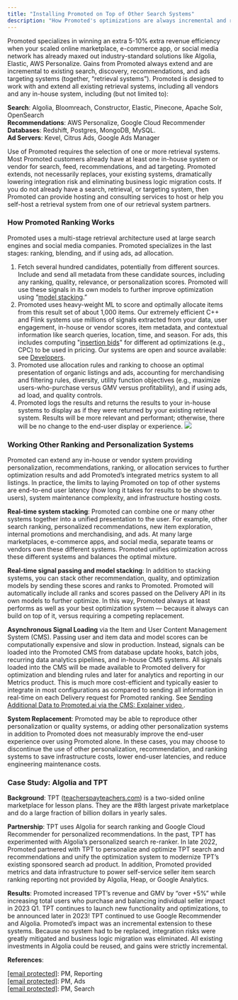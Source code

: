 ```yaml
---
title: "Installing Promoted on Top of Other Search Systems"
description: "How Promoted's optimizations are always incremental and reuse existing investments in search, recommendations, and ads"
---
```


Promoted specializes in winning an extra 5-10% extra revenue efficiency when your scaled online marketplace, e-commerce app, or social media network has already maxed out industry-standard solutions like Algolia, Elastic, AWS Personalize. Gains from Promoted always extend and are incremental to existing search, discovery, recommendations, and ads targeting systems (together, “retrieval systems”). Promoted is designed to work with and extend all existing retrieval systems, including all vendors and any in-house system, including (but not limited to):

**Search**: Algolia, Bloomreach, Constructor, Elastic, Pinecone, Apache Solr, OpenSearch  
**Recommendations**: AWS Personalize, Google Cloud Recommender  
**Databases**: Redshift, Postgres, MongoDB, MySQL.  
**Ad Servers**: Kevel, Citrus Ads, Google Ads Manager

Use of Promoted requires the selection of one or more retrieval systems. Most Promoted customers already have at least one in-house system or vendor for search, feed, recommendations, and ad targeting. Promoted extends, not necessarily replaces, your existing systems, dramatically lowering integration risk and eliminating business logic migration costs. If you do not already have a search, retrieval, or targeting system, then Promoted can provide hosting and consulting services to host or help you self-host a retrieval system from one of our retrieval system partners.

### How Promoted Ranking Works

Promoted uses a multi-stage retrieval architecture used at large search engines and social media companies. Promoted specializes in the last stages: ranking, blending, and if using ads, ad allocation. 

1. Fetch several hundred candidates, potentially from different sources. Include and send all metadata from these candidate sources, including any ranking, quality, relevance, or personalization scores. Promoted will use these signals in its own models to further improve optimization using “[model stacking](https://www.promoted.ai/videos/search-feed-optimization).”
2. Promoted uses heavy-weight ML to score and optimally allocate items from this result set of about 1,000 items. Our extremely efficient C++ and Flink systems use millions of signals extracted from your data, user engagement, in-house or vendor scores, item metadata, and contextual information like search queries, location, time, and season. For ads, this includes computing "[insertion bids](https://medium.com/promoted/what-do-you-mean-by-bid-b6c8e625236a)" for different ad optimizations (e.g., CPC) to be used in pricing. Our systems are open and source available: see [Developers](https://www.promoted.ai/developers).
3. Promoted use allocation rules and ranking to choose an optimal presentation of organic listings and ads, accounting for merchandising and filtering rules, diversity, utility function objectives (e.g., maximize users-who-purchase versus GMV versus profitability), and if using ads, ad load, and quality controls.
4. Promoted logs the results and returns the results to your in-house systems to display as if they were returned by your existing retrieval system. Results will be more relevant and performant; otherwise, there will be no change to the end-user display or experience.
![](/images/dbb3f63-retrieval_ranking_diagram.drawio.png) 

### Working Other Ranking and Personalization Systems

Promoted can extend any in-house or vendor system providing personalization, recommendations, ranking, or allocation services to further optimization results and add Promoted’s integrated metrics system to all listings. In practice, the limits to laying Promoted on top of other systems are end-to-end user latency (how long it takes for results to be shown to users), system maintenance complexity, and infrastructure hosting costs.

**Real-time system stacking**: Promoted can combine one or many other systems together into a unified presentation to the user. For example, other search ranking, personalized recommendations, new item exploration, internal promotions and merchandising, and ads. At many large marketplaces, e-commerce apps, and social media, separate teams or vendors own these different systems. Promoted unifies optimization across these different systems and balances the optimal mixture.

**Real-time signal passing and model stacking**: In addition to stacking systems, you can stack other recommendation, quality, and optimization models by sending these scores and ranks to Promoted. Promoted will automatically include all ranks and scores passed on the Delivery API in its own models to further optimize. In this way, Promoted always at least performs as well as your best optimization system — because it always can build on top of it, versus requiring a competing replacement.

**Asynchronous Signal Loading** via the Item and User Content Management System (CMS). Passing user and item data and model scores can be computationally expensive and slow in production. Instead, signals can be loaded into the Promoted CMS from database update hooks, batch jobs, recurring data analytics pipelines, and in-house CMS systems. All signals loaded into the CMS will be made available to Promoted delivery for optimization and blending rules and later for analytics and reporting in our Metrics product. This is much more cost-efficient and typically easier to integrate in most configurations as compared to sending all information in real-time on each Delivery request for Promoted ranking. See [Sending Additional Data to Promoted.ai via the CMS: Explainer video ](https://www.promoted.ai/videos/sending-additional-data-to-promoted-ai) .

**System Replacement**: Promoted may be able to reproduce other personalization or quality systems, or adding other personalization systems in addition to Promoted does not measurably improve the end-user experience over using Promoted alone. In these cases, you may choose to discontinue the use of other personalization, recommendation, and ranking systems to save infrastructure costs, lower end-user latencies, and reduce engineering maintenance costs.

### Case Study: Algolia and TPT

**Background**: TPT ([teacherspayteachers.com](teacherspayteachers.com)) is a two-sided online marketplace for lesson plans. They are the #8th largest private marketplace and do a large fraction of billion dollars in yearly sales. 

**Partnership**: TPT uses Algolia for search ranking and Google Cloud Recommender for personalized recommendations. In the past, TPT has experimented with Algolia’s personalized search re-ranker. In late 2022, Promoted partnered with TPT to personalize and optimize TPT search and recommendations and unify the optimization system to modernize TPT’s existing sponsored search ad product. In addition, Promoted provided metrics and data infrastructure to power self-service seller item search ranking reporting not provided by Algolia, Heap, or Google Analytics.

**Results**: Promoted increased TPT’s revenue and GMV by “over +5%” while increasing total users who purchase and balancing individual seller impact in 2023 Q1\. TPT continues to launch new functionality and optimizations, to be announced later in 2023! TPT continued to use Google Recommender and Algolia. Promoted’s impact was an incremental extension to these systems. Because no system had to be replaced, integration risks were greatly mitigated and business logic migration was eliminated. All existing investments in Algolia could be reused, and gains were strictly incremental.

**References**:

[\[email protected\]](/cdn-cgi/l/email-protection#cda1a8b8a18db9a8acaea5a8bfbebdacb4b9a8acaea5a8bfbee3aea2a0): PM, Reporting  
[\[email protected\]](/cdn-cgi/l/email-protection#483f212424083c2d292b202d3a3b3829313c2d292b202d3a3b662b2725): PM, Ads  
[\[email protected\]](/cdn-cgi/l/email-protection#771d021b1e161937031216141f12050407160e031216141f1205045914181a): PM, Search